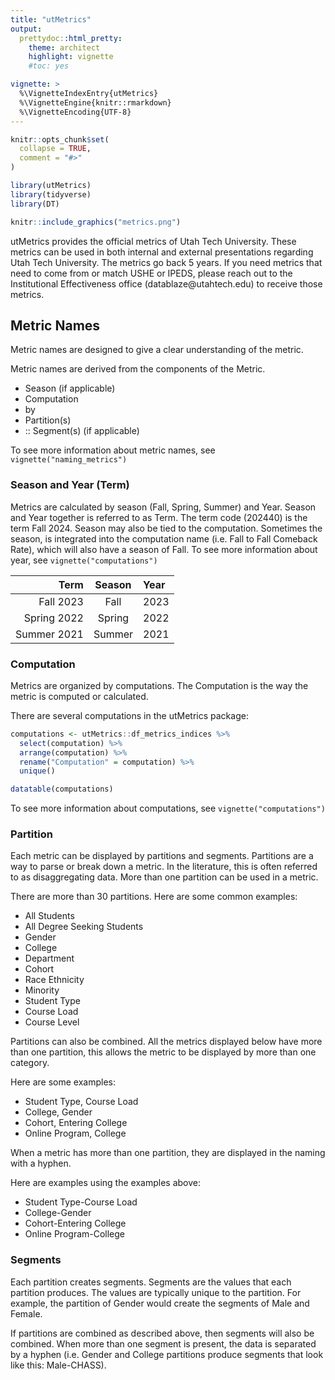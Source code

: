 ```yaml
---
title: "utMetrics"
output: 
  prettydoc::html_pretty:
    theme: architect
    highlight: vignette
    #toc: yes

vignette: >
  %\VignetteIndexEntry{utMetrics}
  %\VignetteEngine{knitr::rmarkdown}
  %\VignetteEncoding{UTF-8}
---
```


```r
knitr::opts_chunk$set(
  collapse = TRUE,
  comment = "#>"
)
```

```r
library(utMetrics)
library(tidyverse)
library(DT)
```

```r
knitr::include_graphics("metrics.png")
```

utMetrics provides the official metrics of Utah Tech University. These metrics can be used in both internal and external presentations regarding Utah Tech University. The metrics go back 5 years. If you need metrics that need to come from or match USHE or IPEDS, please reach out to the Institutional Effectiveness office (datablaze@utahtech.edu) to receive those metrics.

## Metric Names

Metric names are designed to give a clear understanding of the metric.

Metric names are derived from the components of the Metric.

- Season (if applicable)
- Computation
- by
- Partition(s)
- :: Segment(s) (if applicable)

To see more information about metric names, see `vignette("naming_metrics")`

### Season and Year (Term)

Metrics are calculated by season (Fall, Spring, Summer) and Year. Season and Year together is referred to as Term. The term code (202440) is the term Fall 2024. Season may also be tied to the computation. Sometimes the season, is integrated into the computation name (i.e. Fall to Fall Comeback Rate), which will also have a season of Fall. To see more information about year, see `vignette("computations")` 

| Term | Season | Year |
| -------: | :------: | :------ |
| Fall 2023 | Fall | 2023 |
| Spring 2022 | Spring | 2022 |
| Summer 2021 | Summer | 2021 |

### Computation

Metrics are organized by computations. The Computation is the way the metric is computed or calculated.

There are several computations in the utMetrics package:

```r
computations <- utMetrics::df_metrics_indices %>%
  select(computation) %>%
  arrange(computation) %>% 
  rename("Computation" = computation) %>% 
  unique()

datatable(computations)
```
  
To see more information about computations, see `vignette("computations")`
  
### Partition

Each metric can be displayed by partitions and segments. Partitions are a way to parse or break down a metric. In the literature, this is often referred to as disaggregating data. More than one partition can be used in a metric.

There are more than 30 partitions. Here are some common examples:

- All Students
- All Degree Seeking Students
- Gender
- College
- Department
- Cohort
- Race Ethnicity
- Minority
- Student Type
- Course Load
- Course Level

Partitions can also be combined. All the metrics displayed below have more than one partition, this allows the metric to be displayed by more than one category.

Here are some examples:

- Student Type, Course Load
- College, Gender
- Cohort, Entering College
- Online Program, College

When a metric has more than one partition, they are displayed in the naming with a hyphen. 

Here are examples using the examples above:

- Student Type-Course Load
- College-Gender
- Cohort-Entering College
- Online Program-College

### Segments
Each partition creates segments. Segments are the values that each partition produces. The values are typically unique to the partition. For example, the partition of Gender would create the segments of Male and Female.

If partitions are combined as described above, then segments will also be combined. When more than one segment is present, the data is separated by a hyphen (i.e. Gender and College partitions produce segments that look like this: Male-CHASS).
